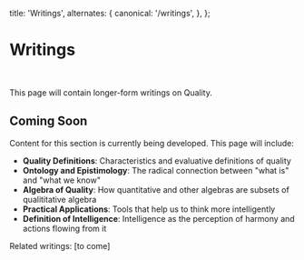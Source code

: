   title: 'Writings',
  alternates: {
    canonical: '/writings',
  },
};

<h1 className="text-4xl md:text-5xl mb-2 font-medium">Writings</h1>

<br />

This page will contain longer-form writings on Quality.

## Coming Soon

Content for this section is currently being developed. This page will include:

- **Quality Definitions**: Characteristics and evaluative definitions of quality
- **Ontology and Epistimology**: The radical connection between "what is" and "what we know"  
- **Algebra of Quality**: How quantitative and other algebras are subsets of qualititative algebra
- **Practical Applications**: Tools that help us to think more intelligently
- **Definition of Intelligence**: Intelligence as the perception of harmony and actions flowing from it

Related writings: [to come]
